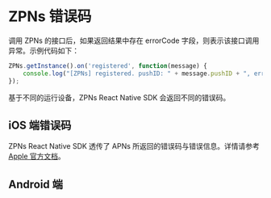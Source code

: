 # ZPNs 错误码

调用 ZPNs 的接口后，如果返回结果中存在 errorCode 字段，则表示该接口调用异常。示例代码如下：

```typescript
ZPNs.getInstance().on('registered', function(message) {
    console.log("[ZPNs] registered. pushID: " + message.pushID + ", error: " + message.errorCode)
});
```

基于不同的运行设备，ZPNs React Native SDK 会返回不同的错误码。

## iOS 端错误码

ZPNs React Native SDK 透传了 APNs 所返回的错误码与错误信息。详情请参考 [Apple 官方文档](https://developer.apple.com/documentation/watchkit/wkapplicationdelegate/3946536-didfailtoregisterforremotenotifi?language=objc)。

## Android 端


<Content />

